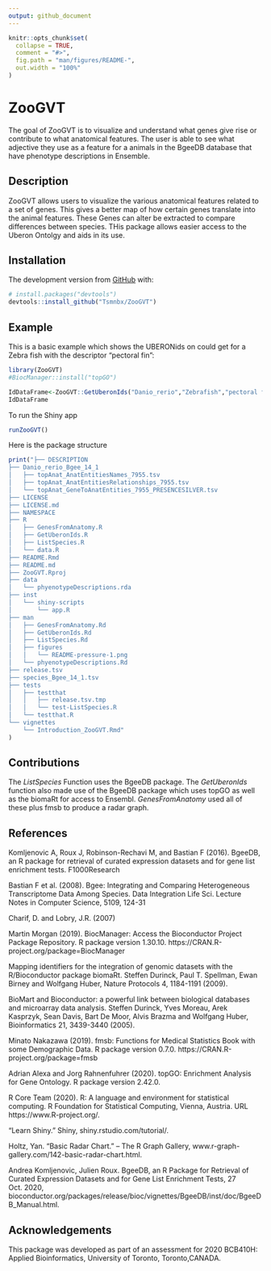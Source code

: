 ```yaml
---
output: github_document
---
```


<!-- README.md is generated from README.Rmd. Please edit that file -->

```r
knitr::opts_chunk$set(
  collapse = TRUE,
  comment = "#>",
  fig.path = "man/figures/README-",
  out.width = "100%"
)
```

# ZooGVT

<!-- badges: start -->
<!-- badges: end -->

The goal of ZooGVT is to visualize and understand what genes give rise or contribute to what anatomical features. The user is able to see what adjective they use as a feature for a animals in the BgeeDB database that have phenotype descriptions in Ensemble.


## Description

ZooGVT allows users to visualize the various anatomical features related to a set of genes. This gives a better map of how certain genes translate into the animal features. These Genes can alter be extracted to compare differences between species. THis package allows easier access to the Uberon Ontolgy and aids in its use.


## Installation


The development version from [GitHub](https://github.com/) with:

``` r
# install.packages("devtools")
devtools::install_github("Tsmnbx/ZooGVT")
```
## Example

This is a basic example which shows the UBERONids on could get for a Zebra fish with the descriptor "pectoral fin":

```r
library(ZooGVT)
#BiocManager::install("topGO")

IdDataFrame<-ZooGVT::GetUberonIds("Danio_rerio","Zebrafish","pectoral fin")
IdDataFrame
```
To run the Shiny app
```r
runZooGVT()
```


Here is the package structure
```r
print("├── DESCRIPTION
├── Danio_rerio_Bgee_14_1
│   ├── topAnat_AnatEntitiesNames_7955.tsv
│   ├── topAnat_AnatEntitiesRelationships_7955.tsv
│   └── topAnat_GeneToAnatEntities_7955_PRESENCESILVER.tsv
├── LICENSE
├── LICENSE.md
├── NAMESPACE
├── R
│   ├── GenesFromAnatomy.R
│   ├── GetUberonIds.R
│   ├── ListSpecies.R
│   └── data.R
├── README.Rmd
├── README.md
├── ZooGVT.Rproj
├── data
│   └── phyenotypeDescriptions.rda
├── inst
│   └── shiny-scripts
│       └── app.R
├── man
│   ├── GenesFromAnatomy.Rd
│   ├── GetUberonIds.Rd
│   ├── ListSpecies.Rd
│   ├── figures
│   │   └── README-pressure-1.png
│   └── phyenotypeDescriptions.Rd
├── release.tsv
├── species_Bgee_14_1.tsv
├── tests
│   ├── testthat
│   │   ├── release.tsv.tmp
│   │   └── test-ListSpecies.R
│   └── testthat.R
└── vignettes
    └── Introduction_ZooGVT.Rmd"
)
```





## Contributions

The *ListSpecies* Function uses the BgeeDB package. The *GetUberonIds* function also made use of the BgeeDB package which uses topGO as well as the biomaRt for access to Ensembl. *GenesFromAnatomy* used all of these plus fmsb to produce a radar graph.




## References

Komljenovic A, Roux J, Robinson-Rechavi M, and Bastian F (2016). BgeeDB,
an R package for retrieval of curated expression datasets and for gene
list enrichment tests. F1000Research

Bastian F et al. (2008). Bgee: Integrating and Comparing Heterogeneous
Transcriptome Data Among Species. Data Integration Life Sci. Lecture Notes
in Computer Science, 5109, 124-31

Charif, D. and Lobry, J.R. (2007)

Martin Morgan (2019). BiocManager: Access the Bioconductor Project Package
Repository. R package version 1.30.10.
https://CRAN.R-project.org/package=BiocManager

Mapping identifiers for the integration of genomic datasets with the
  R/Bioconductor package biomaRt. Steffen Durinck, Paul T. Spellman, Ewan
  Birney and Wolfgang Huber, Nature Protocols 4, 1184-1191 (2009).

BioMart and Bioconductor: a powerful link between biological databases
and microarray data analysis. Steffen Durinck, Yves Moreau, Arek
Kasprzyk, Sean Davis, Bart De Moor, Alvis Brazma and Wolfgang Huber,
Bioinformatics 21, 3439-3440 (2005).
  
  
Minato Nakazawa (2019). fmsb: Functions for Medical Statistics Book
  with some Demographic Data. R package version 0.7.0.
  https://CRAN.R-project.org/package=fmsb
  
Adrian Alexa and Jorg Rahnenfuhrer (2020). topGO: Enrichment Analysis for Gene Ontology. R package
  version 2.42.0.

R Core Team (2020). R: A language and environment for statistical computing. R Foundation for
  Statistical Computing, Vienna, Austria. URL https://www.R-project.org/.  

“Learn Shiny.” Shiny, shiny.rstudio.com/tutorial/.

Holtz, Yan. “Basic Radar Chart.” – The R Graph Gallery, www.r-graph-gallery.com/142-basic-radar-chart.html.

Andrea Komljenovic, Julien Roux. BgeeDB, an R Package for Retrieval of Curated Expression Datasets and for Gene List Enrichment Tests, 27 Oct. 2020, bioconductor.org/packages/release/bioc/vignettes/BgeeDB/inst/doc/BgeeDB_Manual.html.

## Acknowledgements


This package was developed as part of an assessment for 2020 BCB410H: Applied Bioinformatics, University of Toronto, Toronto,CANADA.
